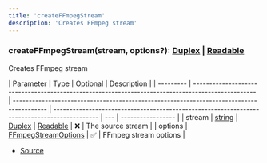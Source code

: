 ```yaml
---
title: 'createFFmpegStream'
description: 'Creates FFmpeg stream'
---
```


### createFFmpegStream(stream, options?): [Duplex](https://nodejs.org/dist/latest/docs/api/stream.html#stream_class_stream_duplex) | [Readable](https://nodejs.org/dist/latest/docs/api/stream.html#stream_class_stream_readable)

Creates FFmpeg stream

| Parameter | Type                                                                                              | Optional                                                                                 | Description                                                                                  |
| --------- | ------------------------------------------------------------------------------------------------- | ---------------------------------------------------------------------------------------- | -------------------------------------------------------------------------------------------- | --- | ----------------- |
| stream    | [string](https://developer.mozilla.org/en-US/docs/Web/JavaScript/Reference/Global_Objects/String) | [Duplex](https://nodejs.org/dist/latest/docs/api/stream.html#stream_class_stream_duplex) | [Readable](https://nodejs.org/dist/latest/docs/api/stream.html#stream_class_stream_readable) | ❌  | The source stream |
| options   | [FFmpegStreamOptions](/api/types/FFmpegStreamOptions)                                             | ✅                                                                                       | FFmpeg stream options                                                                        |

- [Source](https://github.com/androz2091/discord-player/blob/ce04b3f4c6671029ce4d4aa9090e56ac7e7f5666/packages/discord-player/src/utils/FFmpegStream.ts#L63)
